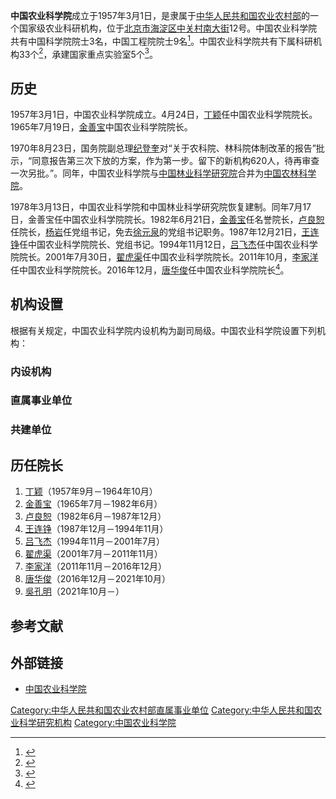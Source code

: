 {{Infobox PRCG|color=#014099
|机构名称=中国农业科学院
|标志1=中国农业科学院标识2018.jpg
|标志1说明=
|标志1宽度=250px
|职位1=院长
|人员1=[[吳孔明|吳孔明]]
|职位2=党组书记
|人员2=[[张合成|张合成]]
|职位3=副院长
|人员3=[[冯忠武|冯忠武]]、{{wrap}}[[王汉中|王汉中]]、{{wrap}}[[梅旭荣|梅旭荣]]、{{wrap}}[[孙坦|孙　坦]]、{{wrap}}[[刘现武|刘现武]]、{{wrap}}[[黄三文|黄三文]]
|人数3=6
|成立时间=1957年3月1日
|上级机构=[[中华人民共和国农业农村部|中华人民共和国农业农村部]]
|机构类型=农业农村部直属事业单位
|行政级别=副部级
|地址1=[[北京市|北京市]][[海淀区|海淀区]][[中关村南大街|中关村南大街]]12号<br />{{coord|39.95956|116.32080|display=inline,title}}
|邮编1=100081
|image1=West gate of Chinese Academy of Agricultural Sciences (20201022171301).jpg
|caption1=农科院西门（2020年10月）
|官网={{URL|http://www.caas.net.cn/}}
|a=[[中国林业科学研究院|中国林业科学研究院]]
}}
'''中国农业科学院'''成立于1957年3月1日，是隶属于[[中华人民共和国农业农村部|中华人民共和国农业农村部]]的一个国家级农业科研机构，位于[[北京市|北京市]][[海淀区|海淀区]][[中关村南大街|中关村南大街]]12号。中国农业科学院共有中国科学院院士3名，中国工程院院士9名<ref>{{cite web |url=http://www.caas.net.cn/caas/person/index.asp |title=院士简介 |accessdate=2008-09-02 |publisher=中国农业科学院 |language=zh-hans |deadurl=yes |archiveurl=https://web.archive.org/web/20080914141847/http://www.caas.net.cn/caas/person/index.asp |archivedate=2008-09-14 }}</ref>。中国农业科学院共有下属科研机构33个<ref>{{cite web |url=http://www.caas.net.cn/caas/news/ShowIntro.asp?id=55 |title=我院科研机构沿革 |accessdate=2008-09-02 |publisher=中国农业科学院 |language=zh-hans |deadurl=yes |archiveurl=https://web.archive.org/web/20071012192122/http://caas.net.cn/caas/news/ShowIntro.asp?id=55 |archivedate=2007-10-12 }}</ref>，承建国家重点实验室5个<ref>{{cite web |url=http://www.caas.net.cn/caas/news/ShowIntro.asp?id=5 |title=中国农业科学院承建的国家级重点实验室 |accessdate=2008-09-02 |publisher=中国农业科学院 |language=zh-hans |deadurl=yes |archiveurl=https://web.archive.org/web/20100923164034/http://caas.net.cn/caas/news/ShowIntro.asp?id=5 |archivedate=2010-09-23 }}</ref>。

== 历史 ==
1957年3月1日，中国农业科学院成立。4月24日，[[丁颖|丁颖]]任中国农业科学院院长。1965年7月19日，[[金善宝|金善宝]]中国农业科学院院长。

1970年8月23日，国务院副总理[[纪登奎|纪登奎]]对“关于农科院、林科院体制改革的报告”批示，“同意报告第三次下放的方案，作为第一步。留下的新机构620人，待再审查一次另批。”。同年，中国农业科学院与[[中国林业科学研究院|中国林业科学研究院]]合并为[[中国农林科学院|中国农林科学院]]。

1978年3月13日，中国农业科学院和中国林业科学研究院恢复建制。同年7月17日，金善宝任中国农业科学院院长。1982年6月21日，[[金善宝|金善宝]]任名誉院长，[[卢良恕|卢良恕]]任院长，[[杨岩_(1919年)|杨岩]]任党组书记，免去[[徐元泉|徐元泉]]的党组书记职务。1987年12月21日，[[王连铮|王连铮]]任中国农业科学院院长、党组书记。1994年11月12日，[[吕飞杰|吕飞杰]]任中国农业科学院院长。2001年7月30日，[[翟虎渠|翟虎渠]]任中国农业科学院院长。2011年10月，[[李家洋|李家洋]]任中国农业科学院院长。2016年12月，[[唐华俊|唐华俊]]任中国农业科学院院长<ref>{{cite web|url=http://www.thepaper.cn/newsDetail_forward_1584404|title=唐华俊任中国农业科学院院长，跻身农业部党组成员|publisher=澎湃新闻|accessdate=2016-12-20|archive-date=2019-05-10|archive-url=https://web.archive.org/web/20190510132043/http://www.thepaper.cn/newsDetail_forward_1584404|dead-url=no}}</ref>。

== 机构设置 ==
根据有关规定，中国农业科学院内设机构为副司局级。中国农业科学院设置下列机构： 
=== 内设机构 ===
{{columns-list|2|
* [[中国农业科学院办公室|办公室]]
* [[中国农业科学院科技管理局|科技管理局]]
* [[中国农业科学院人事局|人事局]]
* [[中国农业科学院财务局|财务局]]
* [[中国农业科学院基本建设局|基本建设局]]
* [[中国农业科学院国际合作局|国际合作局]]
* [[中国农业科学院成果转化局|成果转化局]]
* [[中国共产党中国农业科学院直属机关委员会|直属机关党委]]
* [[中国农业科学院监察局|监察局]]
* [[中国农业科学院后勤服务中心|后勤服务中心]]
* [[中国农业科学院研究生院|中国农业科学院研究生院]]
}}

=== 直属事业单位 ===
{{columns-list|2|
* [[中国农业科学院作物科学研究所|作物科学研究所]]
* [[中国农业科学院植物保护研究所|植物保护研究所]] 
* [[中国农业科学院蔬菜花卉研究所|蔬菜花卉研究所]] 
* [[中国农业科学院农业环境与可持续发展研究所|农业环境与可持续发展研究所]] 
* [[中国农业科学院北京畜牧兽医研究所|北京畜牧兽医研究所]] 
* [[中国农业科学院蜜蜂研究所|蜜蜂研究所]] 
* [[中国农业科学院饲料研究所|饲料研究所]] 
* [[中国农业科学院农产品加工研究所|农产品加工研究所]] 
* [[中国农业科学院生物技术研究所|生物技术研究所]] 
* [[中国农业科学院农业经济与发展研究所|农业经济与发展研究所]] 
* [[中国农业科学院农业资源与农业区划研究所|农业资源与农业区划研究所]] 
* [[中国农业科学院农业信息研究所|农业信息研究所]] 
* [[中国农业科学院农业质量标准与检测研究所|农业质量标准与检测研究所]] 
* [[农业农村部食物与营养发展研究所|农业农村部食物与营养发展研究所]]
* [[中国农业科学技术出版社|中国农业科学技术出版社]]
* [[中国农业科学院农田灌溉研究所|农田灌溉研究所]] 
* [[中国农业科学院水稻研究所|水稻研究所（中国水稻研究所）]] 
* [[中国农业科学院棉花研究所|棉花研究所]] 
* [[中国农业科学院油料作物研究所|油料作物研究所]] 
* [[中国农业科学院麻类研究所|麻类研究所]] 
* [[中国农业科学院甜菜研究所|甜菜研究所]] 
* [[中国农业科学院果树研究所|果树研究所]] 
* [[中国农业科学院郑州果树研究所|郑州果树研究所]] 
* [[中国农业科学院茶叶研究所|茶叶研究所]] 
* [[中国农业科学院哈尔滨兽医研究所|哈尔滨兽医研究所]] 
* [[中国农业科学院兰州兽医研究所|兰州兽医研究所]] 
* [[中国农业科学院兰州畜牧与兽药研究所|兰州畜牧与兽药研究所]] 
* [[中国农业科学院上海兽医研究所|上海兽医研究所]]
* [[中国农业科学院草原研究所|草原研究所]] 
* [[中国农业科学院特产研究所|特产研究所]] 
* [[中国农业科学院环境保护科研监测所|环境保护科研监测所]] 
* [[中国农业科学院沼气科学研究所|沼气科学研究所]] 
* [[中国农业科学院南京农业机械化研究所|南京农业机械化研究所]] 
* [[中国农业科学院烟草研究所|烟草研究所]] 
* [[中国农业科学院都市农业研究所|都市农业研究所]]
}}

=== 共建单位 ===
{{columns-list|2|
* [[中国农业科学院柑桔研究所|柑桔研究所]]
* [[中国农业科学院蚕业研究所|蚕业研究所]] 
* [[中国农业遗产研究室|中国农业遗产研究室]]
* [[中国农业科学院水牛研究所|水牛研究所]] 
* [[中国农业科学院草原生态研究所|草原生态研究所]] 
* [[中国农业科学院家禽研究所|家禽研究所]] 
* [[中国农业科学院甘薯研究所|甘薯研究所]]
}}

== 历任院长 ==
# [[丁颖|丁颖]]（1957年9月－1964年10月）
# [[金善宝|金善宝]]（1965年7月－1982年6月）
# [[卢良恕|卢良恕]]（1982年6月－1987年12月）
# [[王连铮|王连铮]]（1987年12月－1994年11月）
# [[吕飞杰|吕飞杰]]（1994年11月－2001年7月）
# [[翟虎渠|翟虎渠]]（2001年7月－2011年11月）
# [[李家洋|李家洋]]（2011年11月－2016年12月）
# [[唐华俊|唐华俊]]（2016年12月－2021年10月）
# [[吳孔明|吳孔明]]（2021年10月－）

== 参考文献 ==
{{Reflist|30em}}

== 外部链接 ==
* [http://www.caas.net.cn/ 中国农业科学院]{{Wayback|url=http://www.caas.net.cn/ |date=20201205182126 }}
{{Authority control}}
[[Category:中华人民共和国农业农村部直属事业单位|Category:中华人民共和国农业农村部直属事业单位]]
[[Category:中华人民共和国农业科学研究机构|Category:中华人民共和国农业科学研究机构]]
[[Category:中国农业科学院|Category:中国农业科学院]]